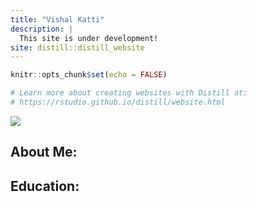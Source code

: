 ```yaml
---
title: "Vishal Katti"
description: |
  This site is under development!
site: distill::distill_website
---
```


```r
knitr::opts_chunk$set(echo = FALSE)

# Learn more about creating websites with Distill at:
# https://rstudio.github.io/distill/website.html

```

![](images/profile.jpg)


## About Me:


## Education:
